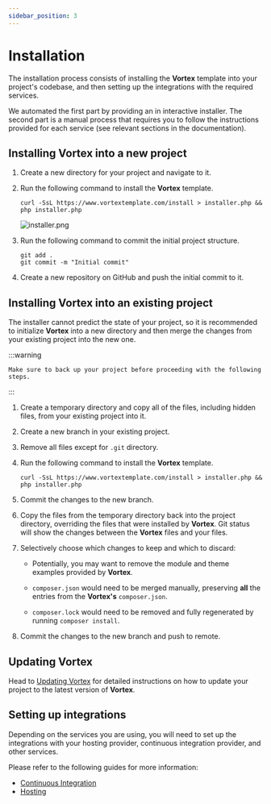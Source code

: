 ```yaml
---
sidebar_position: 3
---
```


# Installation

The installation process consists of installing the **Vortex** template into
your project's codebase, and then setting up the integrations with the required
services.

We automated the first part by providing an in interactive installer. The second
part is a manual process that requires you to follow the instructions provided
for each service (see relevant sections in the documentation).

## Installing Vortex into a new project

1. Create a new directory for your project and navigate to it.

2. Run the following command to install the **Vortex** template.
    ```shell title="Install using interactive prompts"
    curl -SsL https://www.vortextemplate.com/install > installer.php && php installer.php
    ```
    ![installer.png](/img/installer.png)

3. Run the following command to commit the initial project structure.
    ```shell title="Commit the initial project structure"
    git add .
    git commit -m "Initial commit"
    ```

4. Create a new repository on GitHub and push the initial commit to it.

## Installing Vortex into an existing project

The installer cannot predict the state of your project, so it is recommended to
initialize **Vortex** into a new directory and then merge the changes from
your existing project into the new one.

:::warning

    Make sure to back up your project before proceeding with the following steps.

:::

1. Create a temporary directory and copy all of the files, including hidden files,
   from your existing project into it.

2. Create a new branch in your existing project.

3. Remove all files except for `.git` directory.

4. Run the following command to install the **Vortex** template.
    ```shell title="Install using interactive prompts"
    curl -SsL https://www.vortextemplate.com/install > installer.php && php installer.php
    ```

5. Commit the changes to the new branch.

6. Copy the files from the temporary directory back into the project directory,
overriding the files that were installed by **Vortex**. Git status will show
the changes between the **Vortex** files and your files.

7. Selectively choose which changes to keep and which to discard:

    - Potentially, you may want to remove the module and theme examples provided
      by **Vortex**.

    - `composer.json` would need to be merged manually, preserving **all**
      the entries from the **Vortex's** `composer.json`.

    - `composer.lock` would
      need to be removed and fully regenerated by running `composer install`.

8. Commit the changes to the new branch and push to remote.

## Updating Vortex

Head to [Updating Vortex](../workflows/updating-vortex) for detailed
instructions on how to update your project to the latest version of **Vortex**.

## Setting up integrations

Depending on the services you are using, you will need to set up the
integrations with your hosting provider, continuous integration provider,  and
other services.

Please refer to the following guides for more information:

- [Continuous Integration](../continuous-integration)
- [Hosting](../hosting)
